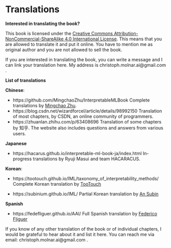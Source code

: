 # Translations {#translations}

**Interested in translating the book?**

This book is licensed under the [Creative Commons Attribution-NonCommercial-ShareAlike 4.0 International License](http://creativecommons.org/licenses/by-nc-sa/4.0/).
This means that you are allowed to translate it and put it online.
You have to mention me as original author and you are not allowed to sell the book.

If you are interested in translating the book, you can write a message and I can link your translation here.
My address is christoph.molnar.ai@gmail.com .

**List of translations**

**Chinese**:

- https://github.com/MingchaoZhu/InterpretableMLBook Complete translations by [Mingchao Zhu](https://github.com/MingchaoZhu).
- https://blog.csdn.net/wizardforcel/article/details/98992150 Translation of most chapters, by CSDN, an online community of programmers.
- https://zhuanlan.zhihu.com/p/63408696 Translation of some chapters by 知乎. The website also includes questions and answers from various users.

**Japanese**

- https://hacarus.github.io/interpretable-ml-book-ja/index.html In-progress translations by Ryuji Masui and team HACARACUS.

**Korean**:

- https://tootouch.github.io/IML/taxonomy_of_interpretability_methods/ Complete Korean translation by [TooTouch](https://tootouch.github.io/)

- https://subinium.github.io/IML/ Partial Korean translation by [An Subin](https://subinium.github.io/)


**Spanish**

- https://fedefliguer.github.io/AAI/ Full Spanish translation by [Federico Fliguer](https://fedefliguer.github.io/)

If you know of any other translation of the book or of individual chapters, I would be grateful to hear about it and list it here.
You can reach me via email: christoph.molnar.ai@gmail.com .
